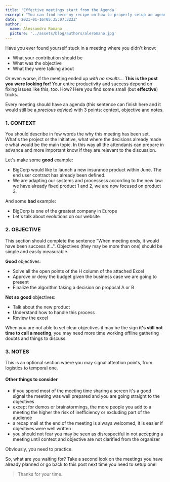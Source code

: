 ```yaml
---
title: 'Effective meetings start from the Agenda'
excerpt: "You can find here my recipe on how to properly setup an agenda for an effective meeting. The questions you'll need to answer beforehand will challenge you at the point you may recognize you don't need the meeting at all."
date: '2021-01-16T05:35:07.322Z'
author:
  name: Alessandro Romano
  picture: '../assets/blog/authors/aleromano.jpg'
---
```


Have you ever found yourself stuck in a meeting where you didn't know:

- What your contribution should be
- What was the objective
- What they were talking about

Or even worse, if the meeting ended up _with no results_…
**This is the post you were looking for!**
Your entire productivity and success depend on fixing issues like this, too. How? Here you find some small (but **effective**) tricks.

Every meeting should have an agenda (this sentence can finish here and it would still be a _precious advice_) with 3 points: context, objective and notes.

### 1. CONTEXT

You should describe in few words the why this meeting has been set. What's the project or the initiative, what where the decisions already made e what would be the main topic.
In this way all the attendants can prepare in advance and more important know if they are relevant to the discussion.

Let's make some **good** example:

- BigCorp would like to launch a new insurance product within June. The end user contract has already been defined.
- We are adapting our systems and processess according to the new law: we have already fixed product 1 and 2, we are now focused on product 3.

And some **bad** example:

- BigCorp is one of the greatest company in Europe
- Let's talk about evolutions on our website

### 2. OBJECTIVE

This section should complete the sentence "When meeting ends, it would have been success if...".
Objectives (they may be more than one) should be simple and easily measurable.

**Good** objectives:

- Solve all the open points of the H column of the attached Excel
- Approve or deny the budget given the business case we are going to present
- Finalize the algorithm taking a decision on proposal A or B

**Not so good** objectives:

- Talk about the new product
- Understand how to handle this process
- Review the excel

When you are not able to set clear objectives it may be the sign **it's still not time to call a meeting**, you may need more time working offline gathering doubts and things to discuss.

### 3. NOTES

This is an optional section where you may signal attention points, from logistics to temporal one.

#### Other things to consider

- if you spend most of the meeting time sharing a screen it's a good signal the meeting was well prepared and you are going straight to the objectives
- except for demos or brainstormings, the more people you add to a meeting the higher the risk of inefficiency or excluding part of the audience
- a recap mail at the end of the meeting is always welcomed, it is easier if objectives were well written
- you should not fear you may be seen as disrespectful in not accepting a meeting until context and objective are not clarified from the organizer

Obviously, you need to practice.

So, what are you waiting for? Take a second look on the meetings you have already planned or go back to this post next time you need to setup one!

> Thanks for your time.
